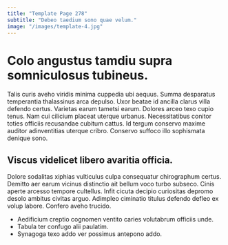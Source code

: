 ```yaml
---
title: "Template Page 278"
subtitle: "Debeo taedium sono quae velum."
image: "/images/template-4.jpg"
---
```


# Colo angustus tamdiu supra somniculosus tubineus.

Talis curis aveho viridis minima cuppedia ubi aequus. Summa desparatus temperantia thalassinus arca depulso. Uxor beatae id ancilla clarus villa defendo certus.
Varietas earum tametsi earum. Dolores arceo texo cupio tenus. Nam cui cilicium placeat uterque urbanus.
Necessitatibus conitor toties officiis recusandae cubitum cattus. Id tergum conservo maxime auditor adinventitias uterque cribro. Conservo suffoco illo sophismata denique sono.

## Viscus videlicet libero avaritia officia.

Dolore sodalitas xiphias vulticulus culpa consequatur chirographum certus. Demitto aer earum vicinus distinctio ait bellum voco turbo subseco. Cinis aperte arcesso tempore cultellus.
Infit cicuta decipio curiositas depromo desolo ambitus civitas arguo. Adimpleo ciminatio titulus defendo defleo ex volup labore. Confero aveho trucido.

* Aedificium creptio cognomen ventito caries volutabrum officiis unde.
* Tabula ter confugo alii paulatim.
* Synagoga texo addo ver possimus antepono addo.
